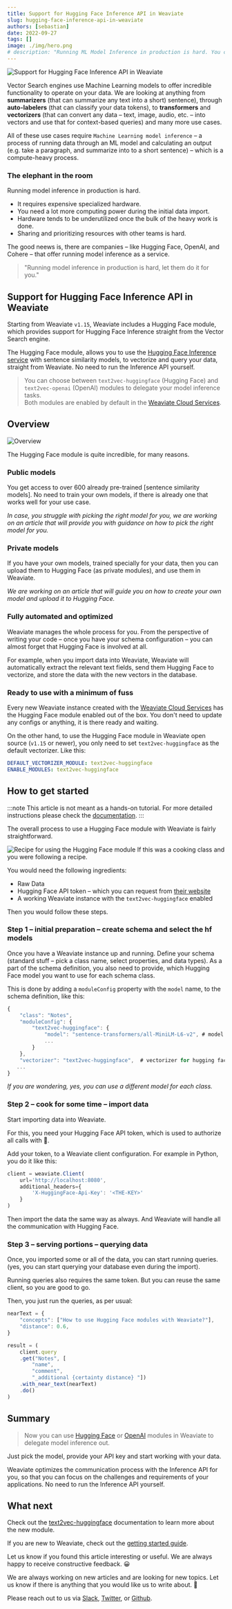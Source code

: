 ```yaml
---
title: Support for Hugging Face Inference API in Weaviate
slug: hugging-face-inference-api-in-weaviate
authors: [sebastian] 
date: 2022-09-27
tags: []
image: ./img/hero.png
# description: "Running ML Model Inference in production is hard. You can use Weaviate – a vector search engine – with Hugging Face Inference module to delegate the heavy lifting."
---
```

![Support for Hugging Face Inference API in Weaviate](./img/hero.png)

<!-- truncate -->

Vector Search engines use Machine Learning models to offer incredible functionality to operate on your data. We are looking at anything from **summarizers** (that can summarize any text into a short) sentence), through **auto-labelers** (that can classify your data tokens), to **transformers** and **vectorizers** (that can convert any data – text, image, audio, etc. – into vectors and use that for context-based queries) and many more use cases.

All of these use cases require `Machine Learning model inference` – a process of running data through an ML model and calculating an output (e.g. take a paragraph, and summarize into to a short sentence) – which is a compute-heavy process.

### The elephant in the room
Running model inference in production is hard.
* It requires expensive specialized hardware.
* You need a lot more computing power during the initial data import.
* Hardware tends to be underutilized once the bulk of the heavy work is done.
* Sharing and prioritizing resources with other teams is hard.

The good neews is, there are companies – like Hugging Face, OpenAI, and Cohere – that offer running model inference as a service.

> "Running model inference in production is hard,
let them do it for you."

## Support for Hugging Face Inference API in Weaviate
Starting from Weaviate `v1.15`, Weaviate includes a Hugging Face module, which provides support for Hugging Face Inference straight from the Vector Search engine.

The Hugging Face module, allows you to use the [Hugging Face Inference service](https://huggingface.co/inference-api#pricing) with sentence similarity models, to vectorize and query your data, straight from Weaviate. No need to run the Inference API yourself.

> You can choose between `text2vec-huggingface` (Hugging Face) and `text2vec-openai` (OpenAI) modules to delegate your model inference tasks.<br/>
> Both modules are enabled by default in the [Weaviate Cloud Services](/pricing).

## Overview
![Overview](./img/hugging-face-module-overview.png)

The Hugging Face module is quite incredible, for many reasons.

### Public models
You get access to over 600 already pre-trained [sentence similarity models]. No need to train your own models, if there is already one that works well for your use case.

<!-- TODO: update with a link to the article once it is ready -->
*In case, you struggle with picking the right model for you, we are working on an article that will provide you with guidance on how to pick the right model for you.*

### Private models
If you have your own models, trained specially for your data, then you can upload them to Hugging Face (as private modules), and use them in Weaviate.

<!-- TODO: update with a link to the article once it is ready -->
*We are working on an article that will guide you on how to create your own model and upload it to Hugging Face.*

### Fully automated and optimized
Weaviate manages the whole process for you. From the perspective of writing your code – once you have your schema configuration – you can almost forget that Hugging Face is involved at all.

For example, when you import data into Weaviate, Weaviate will automatically extract the relevant text fields, send them Hugging Face to vectorize, and store the data with the new vectors in the database.

### Ready to use with a minimum of fuss
Every new Weaviate instance created with the [Weaviate Cloud Services](/pricing) has the Hugging Face module enabled out of the box. You don't need to update any configs or anything, it is there ready and waiting.

On the other hand, to use the Hugging Face module in Weaviate open source (`v1.15` or newer), you only need to set `text2vec-huggingface` as the default vectorizer. Like this:

```yaml
DEFAULT_VECTORIZER_MODULE: text2vec-huggingface
ENABLE_MODULES: text2vec-huggingface
```

## How to get started

:::note
This article is not meant as a hands-on tutorial.
For more detailed instructions please check the [documentation](/developers/weaviate/modules/retriever-vectorizer-modules/text2vec-huggingface).
:::

The overall process to use a Hugging Face module with Weaviate is fairly straightforward.

![Recipe for using the Hugging Face module](./img/how-to-get-started-recipe.png)
If this was a cooking class and you were following a recipe.

You would need the following ingredients:
* Raw Data
* Hugging Face API token – which you can request from [their website](https://huggingface.co/settings/tokens)
* A working Weaviate instance with the `text2vec-huggingface` enabled

Then you would follow these steps.

### Step 1 – initial preparation – create schema and select the hf models
Once you have a Weaviate instance up and running.
Define your schema (standard stuff – pick a class name, select properties, and data types). As a part of the schema definition, you also need to provide, which Hugging Face model you want to use for each schema class. 


This is done by adding a `moduleConfig` property with the `model` name, to the schema definition, like this:
```javascript
{
    "class": "Notes",
    "moduleConfig": {
        "text2vec-huggingface": {
            "model": "sentence-transformers/all-MiniLM-L6-v2", # model name
            ...
        }
    },
    "vectorizer": "text2vec-huggingface",  # vectorizer for hugging face
   ...
}
```

*If you are wondering, yes, you can use a different model for each class.*

### Step 2 – cook for some time – import data
Start importing data into Weaviate.

For this, you need your Hugging Face API token, which is used to authorize all calls with 🤗.

Add your token, to a Weaviate client configuration. For example in Python, you do it like this:

```javascript
client = weaviate.Client(
    url='http://localhost:8080',
    additional_headers={
        'X-HuggingFace-Api-Key': '<THE-KEY>'
    }
)
```
Then import the data the same way as always. And Weaviate will handle all the communication with Hugging Face.

### Step 3 – serving portions – querying data
Once, you imported some or all of the data, you can start running queries. 
(yes, you can start querying your database even during the import).

Running queries also requires the same token.
But you can reuse the same client, so you are good to go.

Then, you just run the queries, as per usual:
```javascript
nearText = {
    "concepts": ["How to use Hugging Face modules with Weaviate?"],
    "distance": 0.6,
}

result = (
    client.query
    .get("Notes", [
        "name",
        "comment",
        "_additional {certainty distance} "])
    .with_near_text(nearText)
    .do()
)
```

## Summary
> Now you can use [Hugging Face](/developers/weaviate/modules/retriever-vectorizer-modules/text2vec-huggingface) or [OpenAI](/developers/weaviate/modules/retriever-vectorizer-modules/text2vec-openai) modules in Weaviate to delegate model inference out.

Just pick the model, provide your API key and start working with your data.

Weaviate optimizes the communication process with the Inference API for you, so that you can focus on the challenges and requirements of your applications. No need to run the Inference API yourself.

## What next
Check out the [text2vec-huggingface](/developers/weaviate/modules/retriever-vectorizer-modules/text2vec-huggingface) documentation to learn more about the new module.

If you are new to Weaviate, check out the [getting started guide](/developers/weaviate/quickstart).

Let us know if you found this article interesting or useful. We are always happy to receive constructive feedback. 😀

We are always working on new articles and are looking for new topics. Let us know if there is anything that you would like us to write about. 🤗

Please reach out to us via [Slack](https://join.slack.com/t/weaviate/shared_invite/zt-goaoifjr-o8FuVz9b1HLzhlUfyfddhw), [Twitter](https://twitter.com/weaviate_io), or [Github](https://github.com/weaviate/weaviate).
